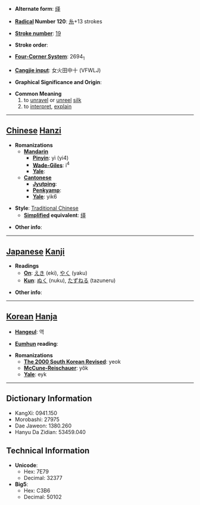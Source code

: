 * '''Alternate form''': [[绎]]

* '''[[Wiktionary:Chinese radical index| Radical]] Number 120''': [[Wiktionary:Chinese radical index 糸|糸]]+13 strokes

* '''[[Wiktionary:Chinese total strokes index|Stroke number]]''': [[Wiktionary:Chinese total strokes index 19|19]]

* '''Stroke order''': 

* '''[[Wiktionary:Chinese four corner index|Four-Corner System]]''': 2694<sub>1</sub>

* '''[[Wiktionary:Chinese Cangjie index|Cangjie input]]''': 女火田中十 (VFWLJ)

* '''Graphical Significance and Origin''': 

* '''Common Meaning'''
*#to [[unravel]] or [[unreel]] [[silk]]
*# to [[interpret]], [[explain]] 


----

== [[Chinese]] [[Hanzi]] ==

* '''Romanizations'''
** '''[[Mandarin]]'''
*** '''[[Pinyin]]''': yì (yi4)
*** '''[[Wade-Giles]]''': i<sup>4</sup>
*** '''[[Yale]]''': 
** '''[[Cantonese]]'''
*** '''[[Jyutping]]''':
*** '''[[Penkyamp]]''': 
*** '''[[Yale]]''': yik6

* '''Style''': [[Traditional Chinese]] 
** '''[[Simplified Chinese|Simplified]] equivalent''': [[绎]]

* '''Other info''': 

----

== [[Japanese]] [[Kanji]] ==

* '''Readings'''
** '''[[On]]''': [[えき]] (eki), [[やく]] (yaku)
** '''[[Kun]]''': [[ぬく]] (nuku), [[たずねる]] (tazuneru)

* '''Other info''':  

----

== [[Korean]] [[Hanja]] ==

* '''[[Hangeul]]''': 역

* '''[[Eumhun]] reading''': 

* '''Romanizations'''
** '''[[The 2000 South Korean Revised Romanization|The 2000 South Korean Revised]]''': yeok
** '''[[McCune-Reischauer]]''': yŏk
** '''[[Yale]]''': eyk

----

== Dictionary Information ==

* KangXi: 0941.150
* Morobashi: 27975
* Dae Jaweon: 1380.260
* Hanyu Da Zidian: 53459.040

== Technical Information ==

* '''Unicode''':
** Hex: 7E79
** Decimal: 32377
* '''Big5''':
** Hex: C3B6
** Decimal: 50102